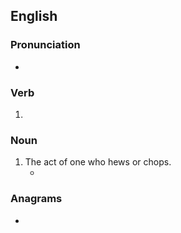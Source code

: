 ==English==

===Pronunciation===
* {{IPA|en|/ˈhjuːɪŋ/}}

===Verb===
{{head|en|verb form}}

# {{present participle of|en|hew|nocat=1}}

===Noun===
{{en-noun}}

# The act of one who hews or chops.
#* {{quote-book|en|year=2010|author=Stephen Smith|title=Underground London: Travels Beneath the City Streets|passage=Hadley [the sculptor] could afford to let his '''hewings''' be rough where the monarchical extremities were concerned, as these were to be covered by the raiment of state.}}

===Anagrams===
* {{anagrams|en|a=eghinw|whinge}}